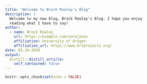 ```yaml
---
title: "Welcome to Brock Rowley's Blog"
description: |
  Welcome to my new blog, Brock Rowley's Blog. I hope you enjoy 
  reading what I have to say!
author:
  - name: Brock Rowley
    url: https://example.com/norajones
    affiliation: University of Oregon
    affiliation_url: https://www.brtprojects.org/
date: 02-24-2020
output:
  distill::distill_article:
    self_contained: false
---
```


```r
knitr::opts_chunk$set(echo = FALSE)

```
